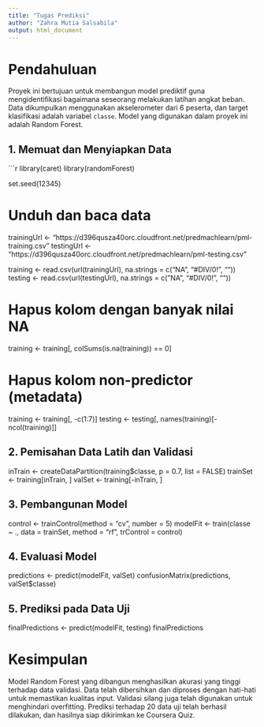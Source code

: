 ```yaml
---
title: "Tugas Prediksi"
author: "Zahra Mutia Salsabila"
output: html_document
---
```


# Pendahuluan

Proyek ini bertujuan untuk membangun model prediktif guna mengidentifikasi bagaimana seseorang melakukan latihan angkat beban. Data dikumpulkan menggunakan akselerometer dari 6 peserta, dan target klasifikasi adalah variabel `classe`. Model yang digunakan dalam proyek ini adalah Random Forest.

## 1. Memuat dan Menyiapkan Data

```r
library(caret)
library(randomForest)

set.seed(12345)

# Unduh dan baca data
trainingUrl <- "https://d396qusza40orc.cloudfront.net/predmachlearn/pml-training.csv"
testingUrl <- "https://d396qusza40orc.cloudfront.net/predmachlearn/pml-testing.csv"

training <- read.csv(url(trainingUrl), na.strings = c("NA", "#DIV/0!", ""))
testing <- read.csv(url(testingUrl), na.strings = c("NA", "#DIV/0!", ""))

# Hapus kolom dengan banyak nilai NA
training <- training[, colSums(is.na(training)) == 0]

# Hapus kolom non-predictor (metadata)
training <- training[, -c(1:7)]
testing <- testing[, names(training)[-ncol(training)]]

## 2. Pemisahan Data Latih dan Validasi

inTrain <- createDataPartition(training$classe, p = 0.7, list = FALSE)
trainSet <- training[inTrain, ]
valSet <- training[-inTrain, ]

## 3. Pembangunan Model

control <- trainControl(method = "cv", number = 5)
modelFit <- train(classe ~ ., data = trainSet, method = "rf", trControl = control)

## 4. Evaluasi Model

predictions <- predict(modelFit, valSet)
confusionMatrix(predictions, valSet$classe)

## 5. Prediksi pada Data Uji

finalPredictions <- predict(modelFit, testing)
finalPredictions

# Kesimpulan

Model Random Forest yang dibangun menghasilkan akurasi yang tinggi terhadap data validasi. Data telah dibersihkan dan diproses dengan hati-hati untuk memastikan kualitas input. Validasi silang juga telah digunakan untuk menghindari overfitting. Prediksi terhadap 20 data uji telah berhasil dilakukan, dan hasilnya siap dikirimkan ke Coursera Quiz.